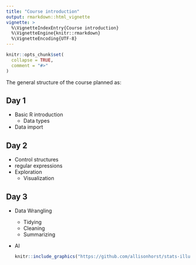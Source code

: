 ```yaml
---
title: "Course introduction"
output: rmarkdown::html_vignette
vignette: >
  %\VignetteIndexEntry{Course introduction}
  %\VignetteEngine{knitr::rmarkdown}
  %\VignetteEncoding{UTF-8}
---
```


```r
knitr::opts_chunk$set(
  collapse = TRUE,
  comment = "#>"
)
```



The general structure of the course planned as:


## Day 1 

* Basic R introduction
    + Data types
* Data import

## Day 2

* Control structures
* regular expressions
* Exploration
    + Visualization

## Day 3 

* Data Wrangling 
    + Tidying 
    + Cleaning
    + Summarizing
* AI 



    ```r
    knitr::include_graphics("https://github.com/allisonhorst/stats-illustrations/blob/master/rstats-artwork/r_first_then.png?raw=true", dpi = 100)
    ```



